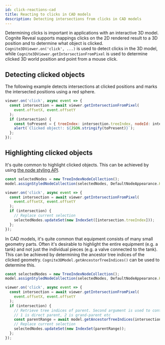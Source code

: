 ```yaml
---
id: click-reactions-cad
title: Reacting to clicks in CAD models
description: Detecting intersections from clicks in CAD models
---
```


Determining clicks is important in applications with an interactive 3D model. Cognite Reveal supports
mappings clicks on the 2D rendered result to a 3D position and to determine what object is clicked.
`Cognite3DViewer.on('click', ...)` is used to detect clicks in the 3D model, while
`Cognite3DViewer.getIntersectionFromPixel` is used to determine clicked 3D world position and point from
a mouse click.


<DemoWrapper />

## Detecting clicked objects

The following example detects intersections at clicked positions and marks the intersected positions
using a red sphere.

```js runnable
viewer.on('click', async event => {
  const intersection = await viewer.getIntersectionFromPixel(
    event.offsetX, event.offsetY
  );
  if (intersection) {
    const toPresent = { treeIndex: intersection.treeIndex, nodeId: intersection.nodeID, point: intersection.point };
    alert(`Clicked object!: ${JSON.stringify(toPresent)}`);
  };
});
```

## Highlighting clicked objects

It's quite common to highlight clicked objects. This can be achieved by using [the node styling API](./cad-styling.mdx).

```js runnable
const selectedNodes = new TreeIndexNodeCollection();
model.assignStyledNodeCollection(selectedNodes, DefaultNodeAppearance.Highlighted);

viewer.on('click', async event => {
  const intersection = await viewer.getIntersectionFromPixel(
    event.offsetX, event.offsetY
  );
  if (intersection) {
    // Replace current selection
    selectedNodes.updateSet(new IndexSet([intersection.treeIndex]));
  };
});
```

In CAD models, it's quite common that equipment consists of many small geometry parts. Often it's desirable to
highlight the entire equipment (e.g. a tank) and not just the individual pieces (e.g. a valve connected to the tank).
This can be achieved by determining the ancestor tree indices of the clicked geometry. `Cognite3DModel.getAncestorTreeIndices()`
can be used to determine this.

```js runnable
const selectedNodes = new TreeIndexNodeCollection();
model.assignStyledNodeCollection(selectedNodes, DefaultNodeAppearance.Highlighted);

viewer.on('click', async event => {
  const intersection = await viewer.getIntersectionFromPixel(
    event.offsetX, event.offsetY
  );
  if (intersection) {
    // Retrieve tree indices of parent. Second argument is used to control what ancestor level to retrieve;
    // 1 is direct parent, 2 is grand-parent etc
    const parentRange = await model.getAncestorTreeIndices(intersection.treeIndex, 1);
    // Replace current selection
    selectedNodes.updateSet(new IndexSet(parentRange));
  };
});
```

